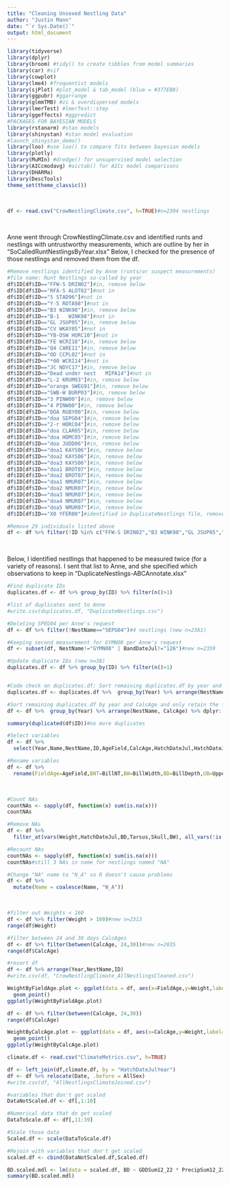 ```yaml
---
title: "Cleaning Unsexed Nestling Data"
author: "Justin Mann"
date: "`r Sys.Date()`"
output: html_document
---
```


```r
library(tidyverse)
library(dplyr)
library(broom) #tidy() to create tibbles from model summaries
library(car) #vif
library(cowplot)
library(lme4) #frequentist models  
library(sjPlot) #plot_model & tab_model (blue = #377EB8)
library(ggpubr) #ggarrange
library(glmmTMB) #zi & overdispersed models
library(lmerTest) #lmerTest::step
library(ggeffects) #ggpredict
#PACKAGES FOR BAYESIAN MODELS
library(rstanarm) #stan models
library(shinystan) #stan model evaluation
#launch_shinystan_demo()
library(loo) #use loo() to compare fits between bayesian models
library(plotly)
library(MuMIn) #dredge() for unsupervised model selection
library(AICcmodavg) #aictab() for AICc model comparisons
library(DHARMa)
library(DescTools)
theme_set(theme_classic())
```
<br>

```r
df <- read.csv("CrowNestlingClimate.csv", h=TRUE)#n=2394 nestlings
```
<br>

Anne went through CrowNestlingClimate.csv and identified runts and nestlings with untrustworthy measurements, which are outline by her in "SoCalledRuntNestlingsByYear.xlsx" Below, I checked for the presence of those nestlings and removed them from the df.
<br>

```r
#Remove nestlings identified by Anne (runts/or suspect measurements)
#file name: Runt Nestlings so-called by year
df$ID[df$ID=="FFW-S DRIN02"]#in, remove below
df$ID[df$ID=="RFA-S	ALOT02"]#not in
df$ID[df$ID=="5	STAD96"]#not in
df$ID[df$ID=="Y-5 ROTA98"]#not in
df$ID[df$ID=="B3 WINK98"]#in, remove below
df$ID[df$ID=="B-1	WINK98"]#not in
df$ID[df$ID=="GL JSUP05"]#in, remove below
df$ID[df$ID=="CV WKAY05"]#not in 
df$ID[df$ID=="YB-OSW HORC10"]#not in 
df$ID[df$ID=="FE WCRI18"]#in, remove below
df$ID[df$ID=="Q4 CARE11"]#in, remove below
df$ID[df$ID=="OD CCPL02"]#not in
df$ID[df$ID=="*00 WCRI14"]#not in
df$ID[df$ID=="JC NDYC17"]#in, remove below
df$ID[df$ID=="Dead under nest	MIPA14"]#not in
df$ID[df$ID=="L-2 KRUM93"]#in, remove below
df$ID[df$ID=="orange SWEG91"]#in, remove below
df$ID[df$ID=="SWB-W BURP03"]#in, remove below
df$ID[df$ID=="3 PINW00"]#in, remove below
df$ID[df$ID=="4 PINW00"]#in, remove below
df$ID[df$ID=="DOA RGBY00"]#in, remove below
df$ID[df$ID=="doa SEPG04"]#in, remove below
df$ID[df$ID=="2-r HORC04"]#in, remove below
df$ID[df$ID=="doa CLAR05"]#in, remove below
df$ID[df$ID=="doa HOMC05"]#in, remove below
df$ID[df$ID=="doa JUDD06"]#in, remove below
df$ID[df$ID=="doa1 KAYS06"]#in, remove below
df$ID[df$ID=="doa2 KAYS06"]#in, remove below
df$ID[df$ID=="doa3 KAYS06"]#in, remove below
df$ID[df$ID=="doa1 BROT07"]#in, remove below
df$ID[df$ID=="doa2 BROT07"]#in, remove below
df$ID[df$ID=="doa1 NMUR07"]#in, remove below
df$ID[df$ID=="doa2 NMUR07"]#in, remove below
df$ID[df$ID=="doa3 NMUR07"]#in, remove below
df$ID[df$ID=="doa4 NMUR07"]#in, remove below
df$ID[df$ID=="doa5 NMUR07"]#in, remove below
df$ID[df$ID=="X0 YFER00"]#identified in DuplicateNestlings file, remove below (*2 obs)

#Remove 29 individuals listed above 
df <- df %>% filter(!ID %in% c("FFW-S DRIN02","B3 WINK98","GL JSUP05","Q4 CARE11","JC NDYC17","L-2 KRUM93","orange SWEG91","SWB-W BURP03","3 PINW00","4 PINW00","doa SEPG04","2-r HORC04","doa CLAR05","doa HOMC05","doa JUDD06","doa1 KAYS06","doa2 KAYS06","doa3 KAYS06","doa1 BROT07","doa2 BROT07","doa1 NMUR07","doa2 NMUR07","doa3 NMUR07","doa4 NMUR07","doa5 NMUR07","FE WCRI18","DOA RGBY00","X0 YFER00"))#new n=2365
```
<br>

Below, I identified nestlings that happened to be measured twice (for a variety of reasons). I sent that list to Anne, and she specified which observations to keep in "DuplicateNestlings-ABCAnnotate.xlsx"
<br>

```r
#Find duplicate IDs 
duplicates.df <- df %>% group_by(ID) %>% filter(n()>1)

#list of duplicates sent to Anne
#write.csv(duplicates.df, "DuplicateNestlings.csv")

#Deleting SPEG04 per Anne's request
df <- df %>% filter(!NestName=="SEPG04")#4 nestlings (new n=2361)

#Keeping second measurement for GYMN08 per Anne's request
df <- subset(df, NestName!="GYMN08" | BandDateJul!="126")#new n=2359

#Update duplicate IDs (new n=38)
duplicates.df <- df %>% group_by(ID) %>% filter(n()>1)


#Code check on duplicates.df: Sort remaining duplicates.df by year and CalcAge and only retain the first (youngest) observation
duplicates.df <- duplicates.df %>%  group_by(Year) %>% arrange(NestName, CalcAge) %>% dplyr::distinct(ID, .keep_all = TRUE)#new n=19

#Sort remaining duplicates.df by year and CalcAge and only retain the first (youngest) observation
df <- df %>%  group_by(Year) %>% arrange(NestName, CalcAge) %>% dplyr::distinct(ID, .keep_all = TRUE)#new n=2340 (19 fewer than above, so code works)

summary(duplicated(df$ID))#no more duplicates
```


```r
#Select variables
df <- df %>% 
  select(Year,Name,NestName,ID,AgeField,CalcAge,HatchDateJul,HatchDateJulYear,AllSex,BillNT,BillWidth,BillDepth,TEC,Head,UpperBill,UBillSurface,TotBillSurface,Skull,Tarsus,Weight)

#Rename variables
df <- df %>% 
  rename(FieldAge=AgeField,BNT=BillNT,BW=BillWidth,BD=BillDepth,UB=UpperBill,UBS=UBillSurface,TBS=TotBillSurface)
```
<br>

```r
#Count NAs
countNAs <- sapply(df, function(x) sum(is.na(x)))
countNAs
```

```r
#Remove NAs
df <- df %>% 
  filter_at(vars(Weight,HatchDateJul,BD,Tarsus,Skull,BW), all_vars(!is.na(.)))#new n=2323

#Recount NAs
countNAs <- sapply(df, function(x) sum(is.na(x)))
countNAs#still 3 NAs in name for nestlings named "NA"

#Change "NA" name to "N_A" so R doesn't cause problems
df <- df %>% 
  mutate(Name = coalesce(Name, "N_A"))
```
<br> 

```r
#filter out Weights < 160 
df <- df %>% filter(Weight > 160)#new n=2313
range(df$Weight)

#filter between 24 and 30 days CalcAges
df <- df %>% filter(between(CalcAge, 24,30))#new n=2035
range(df$CalcAge)

#resort df 
df <- df %>% arrange(Year,NestName,ID)
#write.csv(df, "CrowNestlingClimate_AllNestlingsCleaned.csv")
```


```r
WeightByFieldAge.plot <- ggplot(data = df, aes(x=FieldAge,y=Weight,label=ID,color=HatchDateJul))+
  geom_point()
ggplotly(WeightByFieldAge.plot)
```


```r
df <- df %>% filter(between(CalcAge, 24,30))
range(df$CalcAge)
```


```r
WeightByCalcAge.plot <- ggplot(data = df, aes(x=CalcAge,y=Weight,label=ID))+
  geom_point()
ggplotly(WeightByCalcAge.plot)
```


```r
climate.df <- read.csv("ClimateMetrics.csv", h=TRUE)
```


```r
df <- left_join(df,climate.df, by = "HatchDateJulYear")
df <- df %>% relocate(Date, .before = AllSex)
#write.csv(df, "AllNestlingsClimateJoined.csv")
```

```r
#variables that don't get scaled 
DataNotScaled.df <- df[,1:10]

#Numerical data that do get scaled
DataToScale.df <- df[,11:39]

#Scale those data
Scaled.df <- scale(DataToScale.df)

#Rejoin with variables that don't get scaled
scaled.df <- cbind(DataNotScaled.df,Scaled.df)
```


```r
BD.scaled.mdl <- lm(data = scaled.df, BD ~ GDDSum12_22 * PrecipSum12_22 + Weight + CalcAge)
summary(BD.scaled.mdl)
```

